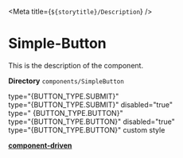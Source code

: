 



<Meta title={`${storytitle}/Description`} />

# Simple-Button

<div className="description">This is the description of the component.</div>

**Directory** `components/SimpleButton`

<dl>
  <dt>type="{BUTTON_TYPE.SUBMIT}"</dt>
  <dd>
    <SimpleButton {...args} />
  </dd>
  <dt>type="{BUTTON_TYPE.SUBMIT}" disabled="true"</dt>
  <dd>
    <SimpleButton {...args} disabled />
  </dd>
  <dt>
    type="
    {BUTTON_TYPE.BUTTON}"
  </dt>
  <dd>
    <SimpleButton {...args} type={BUTTON_TYPE.BUTTON} />
  </dd>
  <dt>type="{BUTTON_TYPE.BUTTON}" disabled="true"</dt>
  <dd>
    <SimpleButton {...args} type={BUTTON_TYPE.BUTTON} disabled />
  </dd>
  <dt>type="{BUTTON_TYPE.BUTTON}" custom style</dt>
  <dd>
    <SimpleButton {...args} type={BUTTON_TYPE.BUTTON} className={scss.button} />
  </dd>
</dl>

[**component-driven**](/story/atoms-simplebutton--primary-simple-button)
